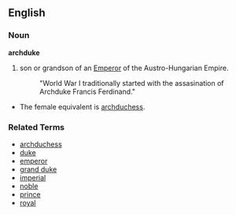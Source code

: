 ==English==
=== Noun ===
'''archduke'''

# son or grandson of an [[Emperor]] of the Austro-Hungarian Empire.
#: "World War I traditionally started with the assasination of Archduke Francis Ferdinand."

*The female equivalent is [[archduchess]].

===Related Terms===
*[[archduchess]]
*[[duke]]
*[[emperor]]
*[[grand duke]]
*[[imperial]]
*[[noble]]
*[[prince]]
*[[royal]]